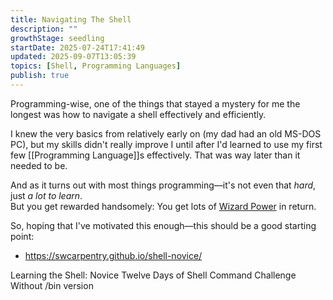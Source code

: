 ```yaml
---
title: Navigating The Shell
description: ""
growthStage: seedling
startDate: 2025-07-24T17:41:49
updated: 2025-09-07T13:05:39
topics: [Shell, Programming Languages]
publish: true
---
```


Programming-wise, one of the things that stayed a mystery for me the longest was how to navigate a shell effectively and efficiently.

I knew the very basics from relatively early on (my dad had an old MS-DOS PC), but my skills didn't really improve I until after I'd learned to use my first few [[Programming Language]]s effectively. That was way later than it needed to be.

And as it turns out with most things programming—it's not even that _hard_, just _a lot to learn_.  
But you get rewarded handsomely: You get lots of [Wizard Power](https://www.lesswrong.com/posts/Wg6ptgi2DupFuAnXG/orienting-toward-wizard-power) in return.

So, hoping that I've motivated this enough—this should be a good starting point:  

- https://swcarpentry.github.io/shell-novice/

<Draft>
</Draft>

<References>

<ReferenceLink href="https://swcarpentry.github.io/shell-novice/">Learning the Shell: Novice</ReferenceLink>
<ReferenceLink href="https://12days.cmdchallenge.com/">Twelve Days of Shell</ReferenceLink>
<ReferenceLink href="https://cmdchallenge.com/">Command Challenge</ReferenceLink>
<ReferenceLink href="https://oops.cmdchallenge.com">Without /bin version</ReferenceLink>

</References>
